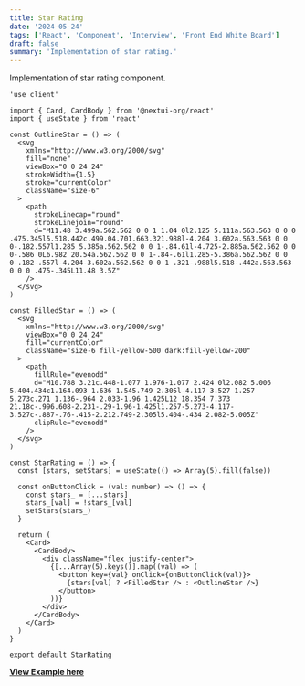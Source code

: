 ```yaml
---
title: Star Rating
date: '2024-05-24'
tags: ['React', 'Component', 'Interview', 'Front End White Board']
draft: false
summary: 'Implementation of star rating.'
---
```


Implementation of star rating component.

```tsx filename="StarRating.tsx"
'use client'

import { Card, CardBody } from '@nextui-org/react'
import { useState } from 'react'

const OutlineStar = () => (
  <svg
    xmlns="http://www.w3.org/2000/svg"
    fill="none"
    viewBox="0 0 24 24"
    strokeWidth={1.5}
    stroke="currentColor"
    className="size-6"
  >
    <path
      strokeLinecap="round"
      strokeLinejoin="round"
      d="M11.48 3.499a.562.562 0 0 1 1.04 0l2.125 5.111a.563.563 0 0 0 .475.345l5.518.442c.499.04.701.663.321.988l-4.204 3.602a.563.563 0 0 0-.182.557l1.285 5.385a.562.562 0 0 1-.84.61l-4.725-2.885a.562.562 0 0 0-.586 0L6.982 20.54a.562.562 0 0 1-.84-.61l1.285-5.386a.562.562 0 0 0-.182-.557l-4.204-3.602a.562.562 0 0 1 .321-.988l5.518-.442a.563.563 0 0 0 .475-.345L11.48 3.5Z"
    />
  </svg>
)

const FilledStar = () => (
  <svg
    xmlns="http://www.w3.org/2000/svg"
    viewBox="0 0 24 24"
    fill="currentColor"
    className="size-6 fill-yellow-500 dark:fill-yellow-200"
  >
    <path
      fillRule="evenodd"
      d="M10.788 3.21c.448-1.077 1.976-1.077 2.424 0l2.082 5.006 5.404.434c1.164.093 1.636 1.545.749 2.305l-4.117 3.527 1.257 5.273c.271 1.136-.964 2.033-1.96 1.425L12 18.354 7.373 21.18c-.996.608-2.231-.29-1.96-1.425l1.257-5.273-4.117-3.527c-.887-.76-.415-2.212.749-2.305l5.404-.434 2.082-5.005Z"
      clipRule="evenodd"
    />
  </svg>
)

const StarRating = () => {
  const [stars, setStars] = useState(() => Array(5).fill(false))

  const onButtonClick = (val: number) => () => {
    const stars_ = [...stars]
    stars_[val] = !stars_[val]
    setStars(stars_)
  }

  return (
    <Card>
      <CardBody>
        <div className="flex justify-center">
          {[...Array(5).keys()].map((val) => (
            <button key={val} onClick={onButtonClick(val)}>
              {stars[val] ? <FilledStar /> : <OutlineStar />}
            </button>
          ))}
        </div>
      </CardBody>
    </Card>
  )
}

export default StarRating
```

**[View Example here](/star-rating)**
